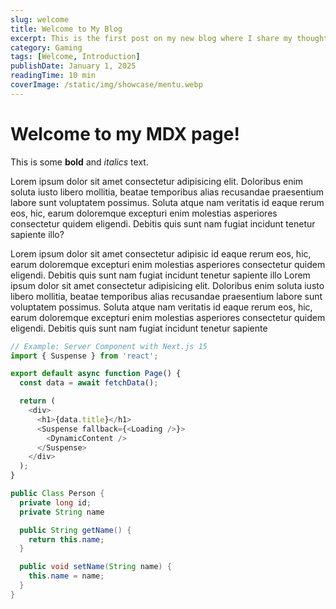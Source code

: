 ```yaml
---
slug: welcome
title: Welcome to My Blog
excerpt: This is the first post on my new blog where I share my thoughts on web development, programming, and technology.
category: Gaming
tags: [Welcome, Introduction]
publishDate: January 1, 2025
readingTime: 10 min
coverImage: /static/img/showcase/mentu.webp
---
```


# Welcome to my MDX page!

This is some **bold** and _italics_ text.

Lorem ipsum dolor sit amet consectetur adipisicing elit. Doloribus enim soluta iusto libero mollitia, beatae temporibus alias recusandae praesentium labore sunt voluptatem possimus. Soluta atque nam veritatis id eaque rerum eos, hic, earum doloremque excepturi enim molestias asperiores consectetur quidem eligendi. Debitis quis sunt nam fugiat incidunt tenetur sapiente illo?

Lorem ipsum dolor sit amet consectetur adipisic id eaque rerum eos, hic, earum doloremque excepturi enim molestias asperiores consectetur quidem eligendi. Debitis quis sunt nam fugiat incidunt tenetur sapiente illo Lorem ipsum dolor sit amet consectetur adipisicing elit. Doloribus enim soluta iusto libero mollitia, beatae temporibus alias recusandae praesentium labore sunt voluptatem possimus. Soluta atque nam veritatis id eaque rerum eos, hic, earum doloremque excepturi enim molestias asperiores consectetur quidem eligendi. Debitis quis sunt nam fugiat incidunt tenetur sapiente

```typescript
// Example: Server Component with Next.js 15
import { Suspense } from 'react';

export default async function Page() {
  const data = await fetchData();

  return (
    <div>
      <h1>{data.title}</h1>
      <Suspense fallback={<Loading />}>
        <DynamicContent />
      </Suspense>
    </div>
  );
}
```

```java
public Class Person {
  private long id;
  private String name

  public String getName() {
    return this.name;
  }

  public void setName(String name) {
    this.name = name;
  }
}
```
